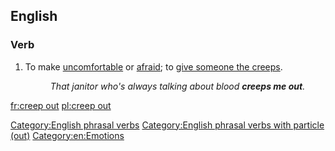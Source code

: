 ==English==

===Verb===
{{en-verb|creeps out|creeping out|creeped out}}

# To make [[uncomfortable]] or [[afraid]]; to [[give someone the creeps]].
#: ''That janitor who's always talking about blood '''creeps me out'''.''

[[Category:English phrasal verbs]]
[[Category:English phrasal verbs with particle (out)]]
[[Category:en:Emotions]]

[[fr:creep out]]
[[pl:creep out]]